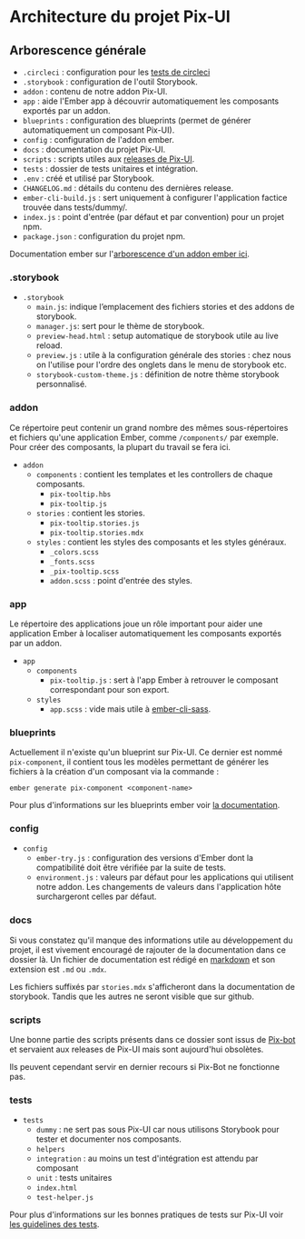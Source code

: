 
<Meta title='Développement/Architecture' />

# Architecture du projet Pix-UI

## Arborescence générale

- `.circleci` : configuration pour les [tests de circleci](https://app.circleci.com/pipelines/github/1024pix/pix-ui)
- `.storybook` : configuration de l'outil Storybook.
- `addon` : contenu de notre addon Pix-UI.
- `app` : aide l'Ember app à découvrir automatiquement les composants exportés par un addon.
- `blueprints` : configuration des blueprints (permet de générer automatiquement un composant Pix-UI).
- `config` : configuration de l'addon ember.
- `docs` : documentation du projet Pix-UI.
- `scripts` : scripts utiles aux [releases de Pix-UI](/?path=/docs/développement-faire-une-release--page).
- `tests` : dossier de tests unitaires et intégration.
- `.env` : créé et utilisé par Storybook.
- `CHANGELOG.md` : détails du contenu des dernières release.
- `ember-cli-build.js` : sert uniquement à configurer l'application factice trouvée dans tests/dummy/.
- `index.js` : point d'entrée (par défaut et par convention) pour un projet npm.
- `package.json` : configuration du projet npm.

Documentation ember sur l'[arborescence d'un addon ember ici](https://cli.emberjs.com/release/writing-addons/).

### .storybook

- `.storybook` 
  - `main.js`: indique l’emplacement des fichiers stories et des addons de storybook.
  - `manager.js`: sert pour le thème de storybook.
  - `preview-head.html` : setup automatique de storybook utile au live reload.
  - `preview.js` : utile à la configuration générale des stories : chez nous on l'utilise pour l'ordre des onglets dans le menu de storybook etc.
  - `storybook-custom-theme.js` : définition de notre thème storybook personnalisé.

### addon

Ce répertoire peut contenir un grand nombre des mêmes sous-répertoires et fichiers qu'une application Ember, comme `/components/` par exemple.
Pour créer des composants, la plupart du travail se fera ici.

- `addon` 
  - `components` : contient les templates et les controllers de chaque composants.
    - `pix-tooltip.hbs`
    - `pix-tooltip.js`
  - `stories` : contient les stories.
    - `pix-tooltip.stories.js`
    - `pix-tooltip.stories.mdx`
  - `styles` : contient les styles des composants et les styles généraux.
    - `_colors.scss`
    - `_fonts.scss`
    - `_pix-tooltip.scss`
    - `addon.scss` : point d'entrée des styles.

### app

Le répertoire des applications joue un rôle important pour aider une application Ember à localiser automatiquement les composants
exportés par un addon.

- `app`
  - `components`
    - `pix-tooltip.js` : sert à l'app Ember à retrouver le composant correspondant pour son export.
  - `styles`
    - `app.scss` : vide mais utile à [ember-cli-sass](https://github.com/adopted-ember-addons/ember-cli-sass).

### blueprints

Actuellement il n'existe qu'un blueprint sur Pix-UI.
Ce dernier est nommé `pix-component`, il contient tous les modèles permettant de générer les fichiers à la création d'un composant via la commande :

```
ember generate pix-component <component-name>
```

Pour plus d'informations sur les blueprints ember voir [la documentation](https://cli.emberjs.com/release/advanced-use/blueprints/).

### config

- `config`
  - `ember-try.js` : configuration des versions d'Ember dont la compatibilité doit être vérifiée par la suite de tests.
  - `environment.js` : valeurs par défaut pour les applications qui utilisent notre addon.
  Les changements de valeurs dans l'application hôte surchargeront celles par défaut.

### docs

Si vous constatez qu'il manque des informations utile au développement du projet, il est vivement encouragé de rajouter de la documentation dans ce dossier là.
Un fichier de documentation est rédigé en [markdown](https://github.com/adam-p/markdown-here/wiki/Markdown-Cheatsheet) et son extension est `.md` ou `.mdx`.

Les fichiers suffixés par `stories.mdx` s'afficheront dans la documentation de storybook. Tandis que les autres ne seront visible que sur github.

### scripts

Une bonne partie des scripts présents dans ce dossier sont issus de [Pix-bot](https://github.com/1024pix/pix-bot) et servaient aux releases
de Pix-UI mais sont aujourd'hui obsolètes.

Ils peuvent cependant servir en dernier recours si Pix-Bot ne fonctionne pas.

### tests

- `tests`
  - `dummy` : ne sert pas sous Pix-UI car nous utilisons Storybook pour tester et documenter nos composants.
  - `helpers`
  - `integration` : au moins un test d'intégration est attendu par composant
  - `unit` : tests unitaires
  - `index.html`
  - `test-helper.js` 

Pour plus d'informations sur les bonnes pratiques de tests sur Pix-UI voir [les guidelines des tests](/?path=/docs/développement-bonnes-pratiques-tests--page).
